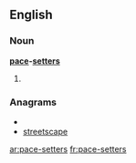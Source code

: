 ==English==
===Noun===
'''[[pace]]-[[setters]]'''
# {{alternative plural of|[[pace-setter]]|[[pacesetters]]}}

===Anagrams===
* {{alphagram|aceeeprsstt}}
* [[streetscape#English|streetscape]]

[[ar:pace-setters]]
[[fr:pace-setters]]